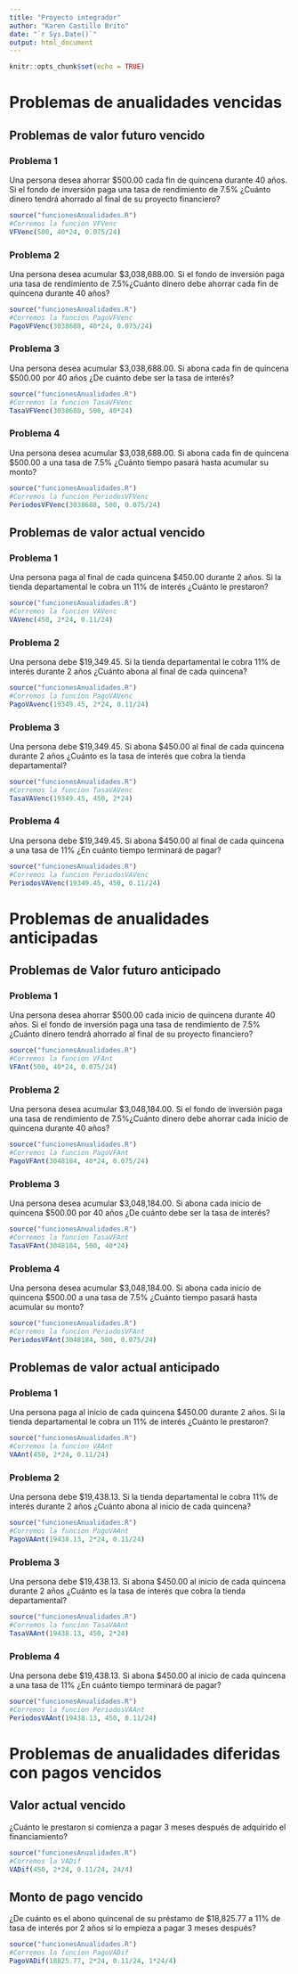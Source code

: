 ---
title: "Proyecto integrador"
author: "Karen Castillo Brito"
date: "`r Sys.Date()`"
output: html_document
---

```{r setup, include=FALSE}
knitr::opts_chunk$set(echo = TRUE)
```

# Problemas de anualidades vencidas

## Problemas de valor futuro vencido

### Problema 1

Una persona desea ahorrar $500.00 cada fin de quincena durante 40 años. Si el fondo de inversión paga una tasa de rendimiento de 7.5% ¿Cuánto dinero tendrá ahorrado al final de su proyecto financiero?

```{r}
source("funcionesAnualidades.R")
#Corremos la funcion VFVenc
VFVenc(500, 40*24, 0.075/24)
```

### Problema 2

Una persona desea acumular $3,038,688.00. Si el fondo de inversión paga una tasa de rendimiento de 7.5%¿Cuánto dinero debe ahorrar cada fin de quincena durante 40 años?

```{r}
source("funcionesAnualidades.R")
#Corremos la funcion PagoVFVenc
PagoVFVenc(3038688, 40*24, 0.075/24)
```

### Problema 3

Una persona desea acumular $3,038,688.00. Si abona cada fin de quincena $500.00 por 40 años ¿De cuánto debe ser la tasa de interés?

```{r}
source("funcionesAnualidades.R")
#Corremos la funcion TasaVFVenc
TasaVFVenc(3038688, 500, 40*24)
```

### Problema 4

Una persona desea acumular $3,038,688.00. Si abona cada fin de quincena $500.00 a una tasa de 7.5% ¿Cuánto tiempo pasará hasta acumular su monto?

```{r}
source("funcionesAnualidades.R")
#Corremos la funcion PeriodosVFVenc
PeriodosVFVenc(3038688, 500, 0.075/24)
```

## Problemas de valor actual vencido

### Problema 1

Una persona paga al final de cada quincena $450.00 durante 2 años. Si la tienda departamental le cobra un 11% de interés ¿Cuánto le prestaron?

```{r}
source("funcionesAnualidades.R")
#Corremos la funcion VAVenc
VAVenc(450, 2*24, 0.11/24)
```

### Problema 2

Una persona debe $19,349.45. Si la tienda departamental le cobra 11% de interés durante 2 años ¿Cuánto abona al final de cada quincena?

```{r}
source("funcionesAnualidades.R")
#Corremos la funcion PagoVAVenc
PagoVAvenc(19349.45, 2*24, 0.11/24)
```

### Problema 3

Una persona debe $19,349.45. Si abona $450.00 al final de cada quincena durante 2 años ¿Cuánto es la tasa de interés que cobra la tienda departamental?

```{r}
source("funcionesAnualidades.R")
#Corremos la funcion TasaVAVenc
TasaVAVenc(19349.45, 450, 2*24)
```

### Problema 4

Una persona debe $19,349.45. Si abona $450.00 al final de cada quincena a una tasa de 11% ¿En cuánto tiempo terminará de pagar?

```{r}
source("funcionesAnualidades.R")
#Corremos la funcion PeriodosVAVenc
PeriodosVAVenc(19349.45, 450, 0.11/24)
```

# Problemas de anualidades anticipadas

## Problemas de Valor futuro anticipado

### Problema 1

Una persona desea ahorrar $500.00 cada inicio de quincena durante 40 años. Si el fondo de inversión paga una tasa de rendimiento de 7.5% ¿Cuánto dinero tendrá ahorrado al final de su proyecto financiero?

```{r}
source("funcionesAnualidades.R")
#Corremos la funcion VFAnt
VFAnt(500, 40*24, 0.075/24)
```

### Problema 2

Una persona desea acumular $3,048,184.00. Si el fondo de inversión paga una tasa de rendimiento de 7.5%¿Cuánto dinero debe ahorrar cada inicio de quincena durante 40 años?

```{r}
source("funcionesAnualidades.R")
#Corremos la funcion PagoVFAnt
PagoVFAnt(3048184, 40*24, 0.075/24)
```

### Problema 3

Una persona desea acumular $3,048,184.00. Si abona cada inicio de quincena $500.00 por 40 años ¿De cuánto debe ser la tasa de interés?

```{r}
source("funcionesAnualidades.R")
#Corremos la funcion TasaVFAnt
TasaVFAnt(3048184, 500, 40*24)
```

### Problema 4

Una persona desea acumular $3,048,184.00. Si abona cada inicio de quincena $500.00 a una tasa de 7.5% ¿Cuánto tiempo pasará hasta acumular su monto?

```{r}
source("funcionesAnualidades.R")
#Corremos la funcion PeriodosVFAnt
PeriodosVFAnt(3048184, 500, 0.075/24)
```

## Problemas de valor actual anticipado

### Problema 1

Una persona paga al inicio de cada quincena $450.00 durante 2 años. Si la tienda departamental le cobra un 11% de interés ¿Cuánto le prestaron?

```{r}
source("funcionesAnualidades.R")
#Corremos la funcion VAAnt
VAAnt(450, 2*24, 0.11/24)
```

### Problema 2

Una persona debe $19,438.13. Si la tienda departamental le cobra 11% de interés durante 2 años ¿Cuánto abona al inicio de cada quincena?

```{r}
source("funcionesAnualidades.R")
#Corremos la funcion PagoVAAnt
PagoVAAnt(19438.13, 2*24, 0.11/24)
```

### Problema 3

Una persona debe $19,438.13. Si abona $450.00 al inicio de cada quincena durante 2 años ¿Cuánto es la tasa de interés que cobra la tienda departamental?

```{r}
source("funcionesAnualidades.R")
#Corremos la funcion TasaVAAnt
TasaVAAnt(19438.13, 450, 2*24)
```

### Problema 4

Una persona debe $19,438.13. Si abona $450.00 al inicio de cada quincena a una tasa de 11% ¿En cuánto tiempo terminará de pagar?

```{r}
source("funcionesAnualidades.R")
#Corremos la funcion PeriodosVAAnt
PeriodosVAAnt(19438.13, 450, 0.11/24)
```

# Problemas de anualidades diferidas con pagos vencidos

## Valor actual vencido

¿Cuánto le prestaron si comienza a pagar 3 meses después de adquirido el financiamiento?

```{r}
source("funcionesAnualidades.R")
#Corremos la VADif
VADif(450, 2*24, 0.11/24, 24/4)
```

## Monto de pago vencido

¿De cuánto es el abono quincenal de su préstamo de $18,825.77 a 11% de tasa de interés por 2 años si lo empieza a pagar 3 meses después?

```{r}
source("funcionesAnualidades.R")
#Corremos la funcion PagoVADif
PagoVADif(18825.77, 2*24, 0.11/24, 1*24/4)
```

